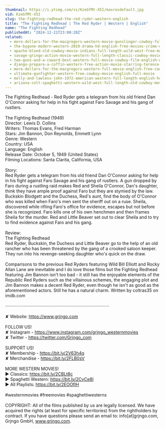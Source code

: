 ```yaml
---
thumbnail: https://i.ytimg.com/vi/KzeGfMt-X5I/maxresdefault.jpg
vid: KzeGfMt-X5I
slug: the-fighting-redhead-the-red-ryder-western-english
title: "The Fighting Redhead | The Red Ryder | Western | English"
name: "The Fighting Redhead"
publishedAt: "2024-12-21T23:00:20Z"
related:
  - more-dollars-for-the-macgregors-western-movie-gunslinger-cowboy-full-length
  - the-bygone-modern-western-2019-drama-hd-english-free-movies-crime-mystery
  - apache-blood-old-cowboy-movie-indians-full-length-wild-west-free-movie-on-youtube
  - savage-gringo-action-movie-western-full-length-classic-cowboy-movie-english
  - two-guns-and-a-coward-best-western-full-movie-cowboy-film-english-wild-west
  - django-prepare-a-coffin-western-free-action-movie-starring-terence-hill-full-cowboy-film
  - more-dollars-for-the-macgregors-western-full-movie-english-free-cowboy-film
  - ultimate-gunfighter-western-free-cowboy-movie-english-full-movie
  - molly-and-lawless-john-1972-american-western-full-length-english-hd-free-full-moves
  - arizona-colt-spaghetti-western-wild-west-full-length-old-cowboy-movie
---
```


The Fighting Redhead - Red Ryder gets a telegram from his old friend Dan O'Connor asking for help in his fight against Faro Savage and his gang of rustlers.<br />
<br />
The Fighting Redhead (1949)<br />
Director: Lewis D. Collins<br />
Writers: Thomas Evans, Fred Harman<br />
Stars: Jim Bannon, Don Reynolds, Emmett Lynn<br />
Genre: Western<br />
Country: USA<br />
Language: English<br />
Release Date: October 5, 1949 (United States)<br />
Filming Locations: Santa Clarita, California, USA<br />
<br />
Story:<br />
Red Ryder gets a telegram from his old friend Dan O'Connor asking for help in his fight against Faro Savage and his gang of rustlers. A gun dropped by Faro during a rustling raid makes Red and Sheila O'Connor, Dan's daughter, think they have ample proof against Faro but they are stymied by the law. Buckskin Blodgett and the Duchess, Red's aunt, find the body of O'Connor who was killed when Faro's men sent the sheriff out on a ruse. Sheila, discovered while rifling Faro's office for evidence, escapes but not before she is recognized. Faro kills one of his own henchmen and then frames Sheila for the murder. Red and Little Beaver set out to clear Sheila and to try to find evidence against Faro and his gang.<br />
<br />
Review:<br />
The Fighting Redhead<br />
Red Ryder, Buckskin, the Duchess and Little Beaver go to the help of an old rancher who has been threatened by the gang of a crooked saloon keeper. They run into his revenge-seeking daughter who's quick on the draw.<br />
<br />
Comparisons to the previous Red Ryders featuring Wild Bill Elliott and Rocky Allan Lane are inevitable and I do love those films but the Fighting Redhead featuring Jim Bannon isn't too bad - it still has the enjoyable elements of the Republic Red Ryders such as the villainous schemes, the engaging plot and Jim Bannon makes a decent Red Ryder, even though he isn't as good as the aforementioned actors. Still he has a natural charm. Written by coltras35 on imdb.com<br />
<br />
····················································································<br />
<br />
✘ Website: https://www.grjngo.com<br />
<br />
FOLLOW US!<br />
✘ Instagram - https://www.instagram.com/grjngo_westernmovies<br />
✘ Twitter - https://twitter.com/Grjngo_com<br />
<br />
SUPPORT US!<br />
✘ Membership - https://bit.ly/2V63h4q<br />
✘ Merchandise - https://bit.ly/2FLB0sV<br />
<br />
MORE WESTERN MOVIES! <br />
► Classics: https://bit.ly/2CBLt8c <br />
► Spaghetti Western: https://bit.ly/2CyCe8I <br />
► All Playlists: https://bit.ly/2EOOfIH <br />
<br />
#westernmovies #freemovies #spaghettiwesterns<br />
<br />
COPYRIGHT: All of the films published by us are legally licensed. We have acquired the rights (at least for specific territories) from the rightholders by contract. If you have questions please send an email to: info[at]grjngo.com, Grjngo GmbH, www.grjngo.com.